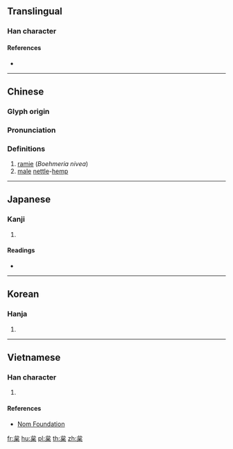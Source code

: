 {{character info/new}}
==Translingual==

===Han character===
{{Han char|rn=75|rad=木|as=05|sn=9|four=23904|canj=IRD|ids=⿱台木}}

====References====
* {{Han ref|kx=0517.060|dkj=14582|dj=0905.030|hdz=21191.070|uh=67B2|ud=26546|bh=CF56|bd=53078}}

----

==Chinese==
{{zh-forms}}

===Glyph origin===
{{Han etym}}

===Pronunciation===
{{zh-pron
|m=xǐ
|c=saai2
|mc=y
|oc=y
|ma=
|cat=n
}}

===Definitions===
{{zh-hanzi}}

# [[ramie]] (''Boehmeria nivea'')
# [[male]] [[nettle]]-[[hemp]]

----

==Japanese==

===Kanji===
{{ja-kanji|grade=|rs=木05}}

# {{defn|lang=ja|sort=木05}}

====Readings====
* {{ja-readings|on=[[し]] (shi)|kun=[[からむし]] (karamushi)}}

----

==Korean==

===Hanja===
{{ko-hanja|hangeul=시|eumhun=|rv=si|mr=si|y=si}}

# {{defn|lang=ko|sort=木05}}

----

==Vietnamese==

===Han character===
{{vi-readings|rs=木05|hanviet=tí}}

# {{defn|lang=vi|sort=木05}}

====References====
* [http://nomfoundation.org/common/nom_details.php?codepoint=67b2 Nom Foundation]

[[fr:枲]]
[[hu:枲]]
[[pl:枲]]
[[th:枲]]
[[zh:枲]]